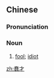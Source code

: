 ==Chinese==
{{zh-forms|alt=蠢材}}

===Pronunciation===
{{zh-pron
|m=chǔncái
|c=ceon2 coi4
|cat=n
}}

===Noun===
{{zh-noun}}

# [[fool]]; [[idiot]]

[[zh:蠢才]]
